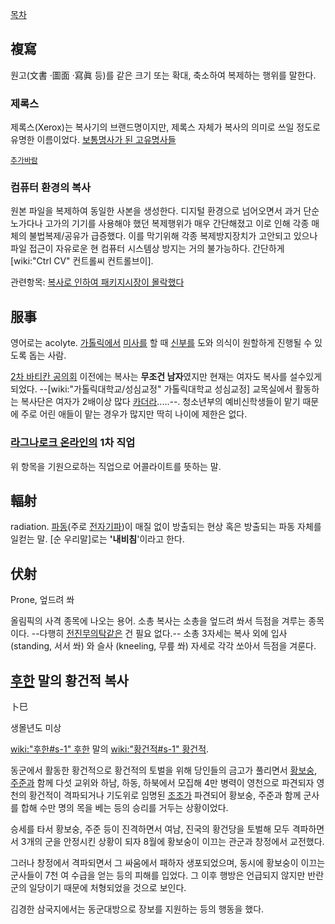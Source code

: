 [[목차]]
== 複寫 ==
원고(文書 ·圖面 ·寫眞 등)를 같은 크기 또는 확대, 축소하여 복제하는 행위를 말한다.

=== 제록스 ===

제록스(Xerox)는 복사기의 브랜드명이지만, 제록스 자체가 복사의 의미로 쓰일 정도로 유명한 이름이었다. [[보통명사가 된 고유명사들]]
 [[추가바람]]

=== 컴퓨터 환경의 복사 ===
원본 파일을 복제하여 동일한 사본을 생성한다.
디지털 환경으로 넘어오면서 과거 단순노가다나 고가의 기기를 사용해야 했던 복제행위가 매우 간단해졌고 이로 인해 각종 매체의 불법복제/공유가 급증했다. 이를 막기위해 각종 복제방지장치가 고안되고 있으나 파일 접근이 자유로운 현 컴퓨터 시스템상 방지는 거의 불가능하다. 간단하게 [wiki:"Ctrl CV" 컨트롤씨 컨트롤브이].

관련항목: [[복사로 인하여 패키지시장이 몰락했다]] 

== 服事 ==
영어로는 acolyte.
[[가톨릭]]에서 [[미사]]를 할 때 [[신부]]를 도와 의식이 원할하게 진행될 수 있도록 돕는 사람.

[[2차 바티칸 공의회]] 이전에는 복사는 '''무조건 남자'''였지만 현재는 여자도 복사를 설수있게 되었다.  --[wiki:"가톨릭대학교/성심교정" 가톨릭대학교 성심교정] 교목실에서 활동하는 복사단은 여자가 2배이상 많다 [[카더라]].....--. 청소년부의 예비신학생들이 맡기 때문에 주로 어린 애들이 맡는 경우가 많지만 딱히 나이에 제한은 없다.

=== [[라그나로크 온라인]]의 1차 직업 ===
위 항목을 기원으로하는 직업으로 어콜라이트를 뜻하는 말.

== 輻射 ==
radiation. [[파동]](주로 [[전자기파]])이 매질 없이 방출되는 현상 혹은 방출되는 파동 자체를 일컫는 말. [순 우리말]로는 ''''내비침''''이라고 한다.

== 伏射 ==
Prone, 엎드려 쏴

올림픽의 사격 종목에 나오는 용어. 소총 복사는 소총을 엎드려 쏴서 득점을 겨루는 종목이다. --다행히 [[전진무의탁]]같은 건 필요 없다.-- 소총 3자세는 복사 외에 입사(standing, 서서 쏴) 와 슬사 (kneeling, 무릎 쏴) 자세로 각각 쏘아서 득점을 겨룬다.

== [[후한]] 말의 황건적 복사 ==
卜巳

생몰년도 미상

[[wiki:"후한#s-1" 후한]] 말의 [[wiki:"황건적#s-1" 황건적]].

동군에서 활동한 황건적으로 황건적의 토벌을 위해 당인들의 금고가 풀리면서 [[황보숭]], [[주준]]과 함께 다섯 교위와 하남, 하동, 하북에서 모집해 4만 병력이 영천으로 파견되자 영천의 황건적이 격파되거나 기도위로 임명된 [[조조]]가 파견되어 황보숭, 주준과 함께 군사를 합해 수만 명의 목을 베는 등의 승리를 거두는 상황이었다.

승세를 타서 황보숭, 주준 등이 진격하면서 여남, 진국의 황건당을 토벌해 모두 격파하면서 3개의 군을 안정시킨 상황이 되자 8월에 황보숭이 이끄는 관군과 창정에서 교전했다.

그러나 창정에서 격파되면서 그 싸움에서 패하자 생포되었으며, 동시에 황보숭이 이끄는 군사들이 7천 여 수급을 얻는 등의 피해를 입었다. 그 이후 행방은 언급되지 않지만 반란군의 일당이기 때문에 처형되었을 것으로 보인다.

김경한 삼국지에서는 동군대방으로 장보를 지원하는 등의 행동을 했다.
